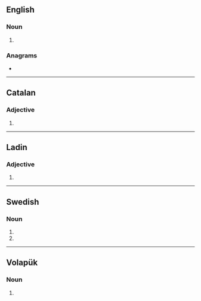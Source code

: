 {{also|fäts}}
==English==

===Noun===
{{head|en|noun plural form}}

# {{plural of|fat|lang=en}}

===Anagrams===
* {{anagrams|en|AT&SF|ATSF|FAST|Fast|SAFT|TAFs|afts|fast|tafs}}

----

==Catalan==

===Adjective===
{{head|ca|adjective form}}

# {{masculine plural of|fat|lang=ca}}

----

==Ladin==

===Adjective===
{{head|lld|adjective form}}

# {{plural of|fat|lang=lld}}

----

==Swedish==

===Noun===
{{head|sv|noun form}}

# {{sv-noun-form-indef-gen|fat}}
# {{sv-noun-form-indef-gen-pl|fat}}

----

==Volapük==

===Noun===
{{head|vo|noun form}}

# {{inflection of|fat||nom|p|lang=vo}}
